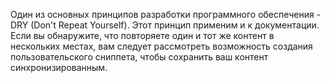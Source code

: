 Один из основных принципов разработки программного обеспечения - DRY (Don't Repeat
Yourself). Этот принцип применим и к документации. Если вы обнаружите, что повторяете один и тот же контент в нескольких местах, вам
следует рассмотреть возможность создания пользовательского сниппета, чтобы сохранить ваш контент синхронизированным.

